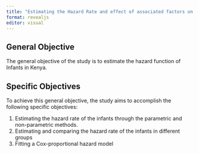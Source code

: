 ---
title: "Estimating the Hazard Rate and effect of associated factors on Infant Mortality in Kenya Using Demographic Health Survey Data"
format: revealjs
editor: visual
---

## General Objective

The general objective of the study is to estimate the hazard function of Infants in Kenya.

## Specific Objectives

To achieve this general objective, the study aims to accomplish the following specific objectives:

1.  Estimating the hazard rate of the infants through the parametric and non-parametric methods.
2.  Estimating and comparing the hazard rate of the infants in different groups
3.  Fitting a Cox-proportional hazard model
